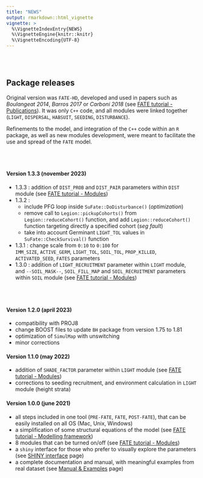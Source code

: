 ```yaml
---
title: "NEWS"
output: rmarkdown::html_vignette
vignette: >
  %\VignetteIndexEntry{NEWS}
  %\VignetteEngine{knitr::knitr}
  %\VignetteEncoding{UTF-8}
---
```


<link rel="stylesheet" href="https://cdnjs.cloudflare.com/ajax/libs/font-awesome/6.4.2/css/all.min.css">

<style>
.zoom p {
width:250px;
margin-left: auto;
margin-right: auto;
}
.zoom p:hover {
width:900px;
position: relative;
z-index: 10;
}
.column {
  float: left;
  width: 30%;
}
/* Clear floats after the columns */
.row:after {
  content: "";
  display: table;
  clear: both;
}
</style>


<br/><br/>


## <i class="fa-solid fa-boxes-stacked"></i> Package releases

Original version was `FATE-HD`, developed and used in papers such as *Boulangeat 2014*, *Barros 2017* or *Carboni 2018* (see [FATE tutorial - Publications](fate_tutorial_0_publications.html)). It was only `C++` code, and all modules were linked together (`LIGHT`, `DISPERSAL`, `HABSUIT`, `SEEDING`, `DISTURBANCE`).

Refinements to the model, and integration of the `C++` code within an `R` package, as well as new modules development, were meant to facilitate the use and spread of the `FATE` model.

<br/> <br/>

#### Version 1.3.3 (november 2023) 

- 1.3.3 : addition of `DIST_PROB` and `DIST_PAIR` parameters within `DIST` module (see [FATE tutorial - Modules](fate_tutorial_3_MODULES.html))
- 1.3.2 : 
    + include PFG loop inside `SuFate::DoDisturbance()` (*optimization*)
    + remove call to `Legion::pickupCohorts()` from `Legion::reduceCohort()` function, and add `Legion::reduceCohort()` function targeting directly a specified cohort (*seg fault*)
    + take into account Germinant `LIGHT_TOL` values in `SuFate::CheckSurvival()` function
- 1.3.1 : change scale from `0:10` to `0:100` for <br/> `IMM_SIZE`, `ACTIVE_GERM`, `LIGHT_TOL`, `SOIL_TOL`, `PROP_KILLED`, `ACTIVATED_SEED`, `FATES` parameters
- 1.3.0 : addition of `LIGHT_RECRUITMENT` parameter within `LIGHT` module, <br/> and `--SOIL_MASK--`, `SOIL_FILL_MAP` and `SOIL_RECRUITMENT` parameters within `SOIL` module (see [FATE tutorial - Modules](fate_tutorial_3_MODULES.html))

<br/> <br/>

#### Version 1.2.0 (april 2023) <a href="https://raw.githubusercontent.com/leca-dev/RFate/master/data-raw/RFate_1.2.0.tar.gz" class="download" title="Download as tar.gz"><i class="fa-solid fa-download"></i></a>

- compatibility with PROJ8
- change BOOST files to update `BH` package from version 1.75 to 1.81
- optimization of `SimulMap` with unswitching
- minor corrections


#### Version 1.1.0 (may 2022) <a href="https://raw.githubusercontent.com/leca-dev/RFate/master/data-raw/RFate_1.1.0.tar.gz" class="download" title="Download as tar.gz"><i class="fa-solid fa-download"></i></a>

- addition of `SHADE_FACTOR` parameter within `LIGHT` module (see [FATE tutorial - Modules](fate_tutorial_3_MODULES.html))
- corrections to seeding recruitment, and environment calculation in `LIGHT` module (height strata)


#### Version 1.0.0 (june 2021) <a href="https://raw.githubusercontent.com/leca-dev/RFate/master/data-raw/RFate_1.0.0.tar.gz" class="download" title="Download as tar.gz"><i class="fa-solid fa-download"></i></a>

- all steps included in one tool (`PRE-FATE`, `FATE`, `POST-FATE`), that can be easily installed on all OS (Mac, Unix, Windows)
- a simplification of some structural equations of the model (see [FATE tutorial - Modelling framework](fate_tutorial_0_modelling_framework.html))
- 8 modules that can be turned on/off (see [FATE tutorial - Modules](fate_tutorial_3_MODULES.html))
- a `shiny` interface for those who prefer to visually explore the parameters (see [SHINY interface](interface_tutorial_0_presentation.html) page)
- a complete documentation and manual, with meaningful examples from real dataset (see [Manual & Examples](manual.html) page)


<br/><br/>


